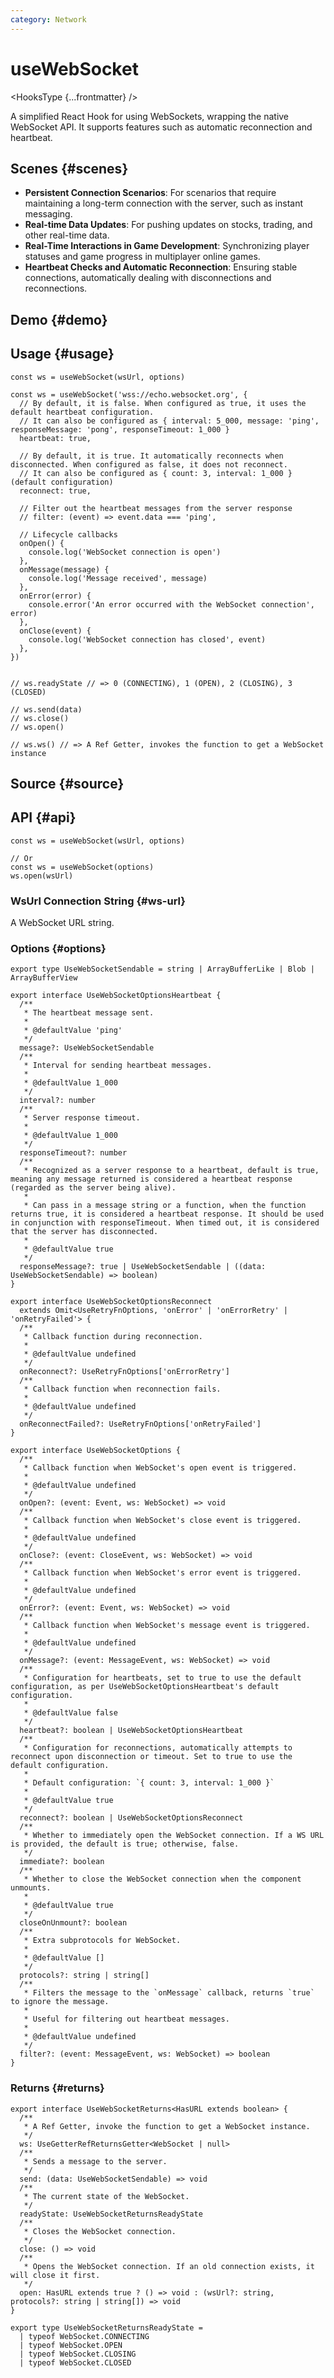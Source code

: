 ```yaml
---
category: Network
---
```


# useWebSocket


<HooksType {...frontmatter} />

<Since version="v1.7.0" />

A simplified React Hook for using WebSockets, wrapping the native WebSocket API. It supports features such as automatic reconnection and heartbeat.

## Scenes \{#scenes}

- **Persistent Connection Scenarios**: For scenarios that require maintaining a long-term connection with the server, such as instant messaging.
- **Real-time Data Updates**: For pushing updates on stocks, trading, and other real-time data.
- **Real-Time Interactions in Game Development**: Synchronizing player statuses and game progress in multiplayer online games.
- **Heartbeat Checks and Automatic Reconnection**: Ensuring stable connections, automatically dealing with disconnections and reconnections.

## Demo \{#demo}


<App />

## Usage \{#usage}

```tsx
const ws = useWebSocket(wsUrl, options)

const ws = useWebSocket('wss://echo.websocket.org', {
  // By default, it is false. When configured as true, it uses the default heartbeat configuration.
  // It can also be configured as { interval: 5_000, message: 'ping', responseMessage: 'pong', responseTimeout: 1_000 }
  heartbeat: true, 

  // By default, it is true. It automatically reconnects when disconnected. When configured as false, it does not reconnect.
  // It can also be configured as { count: 3, interval: 1_000 } (default configuration)
  reconnect: true,

  // Filter out the heartbeat messages from the server response
  // filter: (event) => event.data === 'ping',

  // Lifecycle callbacks
  onOpen() {
    console.log('WebSocket connection is open')
  },
  onMessage(message) {
    console.log('Message received', message)
  },
  onError(error) {
    console.error('An error occurred with the WebSocket connection', error)
  },
  onClose(event) {
    console.log('WebSocket connection has closed', event)
  },
})


// ws.readyState // => 0 (CONNECTING), 1 (OPEN), 2 (CLOSING), 3 (CLOSED)

// ws.send(data)
// ws.close()
// ws.open()

// ws.ws() // => A Ref Getter, invokes the function to get a WebSocket instance
```

## Source \{#source}


<Source />

## API \{#api}

```tsx
const ws = useWebSocket(wsUrl, options)

// Or
const ws = useWebSocket(options)
ws.open(wsUrl)
```

### WsUrl Connection String \{#ws-url}

A WebSocket URL string.

### Options \{#options}

```tsx
export type UseWebSocketSendable = string | ArrayBufferLike | Blob | ArrayBufferView

export interface UseWebSocketOptionsHeartbeat {
  /**
   * The heartbeat message sent.
   *
   * @defaultValue 'ping'
   */
  message?: UseWebSocketSendable
  /**
   * Interval for sending heartbeat messages.
   *
   * @defaultValue 1_000
   */
  interval?: number
  /**
   * Server response timeout.
   *
   * @defaultValue 1_000
   */
  responseTimeout?: number
  /**
   * Recognized as a server response to a heartbeat, default is true, meaning any message returned is considered a heartbeat response (regarded as the server being alive).
   * 
   * Can pass in a message string or a function, when the function returns true, it is considered a heartbeat response. It should be used in conjunction with responseTimeout. When timed out, it is considered that the server has disconnected.
   *
   * @defaultValue true
   */
  responseMessage?: true | UseWebSocketSendable | ((data: UseWebSocketSendable) => boolean)
}

export interface UseWebSocketOptionsReconnect
  extends Omit<UseRetryFnOptions, 'onError' | 'onErrorRetry' | 'onRetryFailed'> {
  /**
   * Callback function during reconnection.
   *
   * @defaultValue undefined
   */
  onReconnect?: UseRetryFnOptions['onErrorRetry']
  /**
   * Callback function when reconnection fails.
   *
   * @defaultValue undefined
   */
  onReconnectFailed?: UseRetryFnOptions['onRetryFailed']
}

export interface UseWebSocketOptions {
  /**
   * Callback function when WebSocket's open event is triggered.
   *
   * @defaultValue undefined
   */
  onOpen?: (event: Event, ws: WebSocket) => void
  /**
   * Callback function when WebSocket's close event is triggered.
   *
   * @defaultValue undefined
   */
  onClose?: (event: CloseEvent, ws: WebSocket) => void
  /**
   * Callback function when WebSocket's error event is triggered.
   *
   * @defaultValue undefined
   */
  onError?: (event: Event, ws: WebSocket) => void
  /**
   * Callback function when WebSocket's message event is triggered.
   *
   * @defaultValue undefined
   */
  onMessage?: (event: MessageEvent, ws: WebSocket) => void
  /**
   * Configuration for heartbeats, set to true to use the default configuration, as per UseWebSocketOptionsHeartbeat's default configuration.
   *
   * @defaultValue false
   */
  heartbeat?: boolean | UseWebSocketOptionsHeartbeat
  /**
   * Configuration for reconnections, automatically attempts to reconnect upon disconnection or timeout. Set to true to use the default configuration.
   * 
   * Default configuration: `{ count: 3, interval: 1_000 }`
   *
   * @defaultValue true
   */
  reconnect?: boolean | UseWebSocketOptionsReconnect
  /**
   * Whether to immediately open the WebSocket connection. If a WS URL is provided, the default is true; otherwise, false.
   */
  immediate?: boolean
  /**
   * Whether to close the WebSocket connection when the component unmounts.
   *
   * @defaultValue true
   */
  closeOnUnmount?: boolean
  /**
   * Extra subprotocols for WebSocket.
   *
   * @defaultValue []
   */
  protocols?: string | string[]
  /**
   * Filters the message to the `onMessage` callback, returns `true` to ignore the message.
   *
   * Useful for filtering out heartbeat messages.
   *
   * @defaultValue undefined
   */
  filter?: (event: MessageEvent, ws: WebSocket) => boolean
}
```

### Returns \{#returns}

```tsx
export interface UseWebSocketReturns<HasURL extends boolean> {
  /**
   * A Ref Getter, invoke the function to get a WebSocket instance.
   */
  ws: UseGetterRefReturnsGetter<WebSocket | null>
  /**
   * Sends a message to the server.
   */
  send: (data: UseWebSocketSendable) => void
  /**
   * The current state of the WebSocket.
   */
  readyState: UseWebSocketReturnsReadyState
  /**
   * Closes the WebSocket connection.
   */
  close: () => void
  /**
   * Opens the WebSocket connection. If an old connection exists, it will close it first.
   */
  open: HasURL extends true ? () => void : (wsUrl?: string, protocols?: string | string[]) => void
}

export type UseWebSocketReturnsReadyState =
  | typeof WebSocket.CONNECTING
  | typeof WebSocket.OPEN
  | typeof WebSocket.CLOSING
  | typeof WebSocket.CLOSED
```
